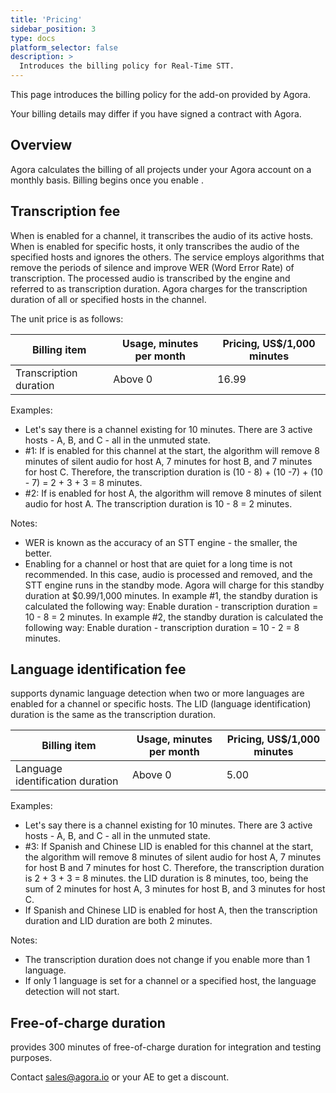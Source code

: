 ```yaml
---
title: 'Pricing'
sidebar_position: 3
type: docs
platform_selector: false
description: >
  Introduces the billing policy for Real-Time STT.
---
```



This page introduces the billing policy for the <Vpd k="NAME"/> add-on provided by Agora.

Your billing details may differ if you have signed a contract with Agora.

## Overview

Agora calculates the billing of all projects under your Agora account on a monthly basis. Billing begins once you
enable <Vpd k="NAME"/>.

## Transcription fee

When <Vpd k="NAME"/> is enabled for a channel, it transcribes the audio of its active hosts. When <Vpd k="NAME"/> is enabled for specific hosts, it only transcribes the audio of the specified hosts and ignores the others. The <Vpd k="NAME"/> service employs algorithms that remove the periods of silence and improve WER (Word Error Rate) of transcription. The processed audio is transcribed by the <Vpd k="NAME"/> engine and referred to as transcription duration. Agora charges for the transcription duration of all or specified hosts in the channel.

The unit price is as follows:

|Billing item |Usage, minutes per month |Pricing, US$/1,000 minutes|
|-------------|--------------------|--------------------------|
|Transcription duration|Above 0         | 16.99                     |

Examples:
- Let's say there is a channel existing for 10 minutes. There are 3 active hosts - A, B, and C - all in the unmuted state.
- #1: If <Vpd k="NAME"/> is enabled for this channel at the start, the algorithm will remove 8 minutes of silent audio for host A, 7 minutes for host B, and 7 minutes for host C. Therefore, the transcription duration is (10 - 8) + (10 -7) + (10 - 7) = 2 + 3 + 3 = 8 minutes.
- #2: If <Vpd k="NAME"/> is enabled for host A, the algorithm will remove 8 minutes of silent audio for host A. The transcription duration is 10 - 8 = 2 minutes.

Notes:
- WER is known as the accuracy of an STT engine - the smaller, the better.
- Enabling <Vpd k="NAME"/> for a channel or host that are quiet for a long time is not recommended. In this case, audio is processed and removed, and the STT engine runs in the standby mode. Agora will charge for this standby duration at $0.99/1,000 minutes. In example #1, the standby duration is calculated the following way: Enable duration - transcription duration = 10 - 8 = 2 minutes. In example #2, the standby duration is calculated the following way: Enable duration - transcription duration = 10 - 2 = 8 minutes.

## Language identification fee

<Vpd k="NAME"/> supports dynamic language detection when two or more languages are enabled for a channel or specific hosts. The LID (language identification) duration is the same as the transcription duration.

|Billing item|Usage, minutes per month |Pricing, US$/1,000 minutes|
|--------------------|--------------------|--------------------------|
|Language identification duration|Above 0         | 5.00                     |

Examples:
- Let's say there is a channel existing for 10 minutes. There are 3 active hosts - A, B, and C - all in the unmuted state.
- #3: If Spanish and Chinese LID is enabled for this channel at the start, the algorithm will remove 8 minutes of silent audio for host A, 7 minutes for host B and 7 minutes for host C. Therefore, the transcription duration is 2 + 3 + 3 = 8 minutes. the LID duration is 8 minutes, too, being the sum of 2 minutes for host A, 3 minutes for host B, and 3 minutes for host C.
- If Spanish and Chinese LID is enabled for host A, then the transcription duration and LID duration are both 2 minutes.

Notes:
- The <Vpd k="NAME"/> transcription duration does not change if you enable more than 1 language.
- If only 1 language is set for a channel or a specified host, the language detection will not start.

## Free-of-charge duration

<Vpd k="NAME"/> provides 300 minutes of free-of-charge duration for integration and testing purposes.

Contact sales@agora.io or your AE to get a discount.